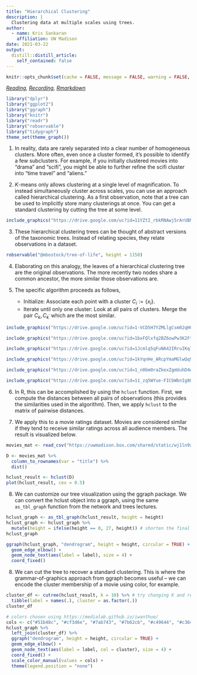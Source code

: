 ```yaml
---
title: "Hierarchical Clustering"
description: |
  Clustering data at multiple scales using trees.
author:
  - name: Kris Sankaran
    affiliation: UW Madison
date: 2021-03-22
output:
  distill::distill_article:
    self_contained: false
---
```


```r
knitr::opts_chunk$set(cache = FALSE, message = FALSE, warning = FALSE, echo = TRUE)
```

_[Reading](https://rafalab.github.io/dsbook/clustering.html), [Recording](https://mediaspace.wisc.edu/media/Week%209%20%5B2%5D%20Hierarchical%20Clustering/1_8f9hgzpc), [Rmarkdown](https://github.com/krisrs1128/stat479/blob/master/_posts/2021-03-17-week9-2/week9-2.Rmd)_

```r
library("dplyr")
library("ggplot2")
library("ggraph")
library("knitr")
library("readr")
library("robservable")
library("tidygraph")
theme_set(theme_graph())
```

1. In reality, data are rarely separated into a clear number of homogeneous
clusters. More often, even once a cluster formed, it's possible to identify a
few subclusters. For example, if you initially clustered movies into "drama" and
"scifi", you might be able to further refine the scifi cluster into "time
travel" and "aliens."

2. $K$-means only allows clustering at a single level of magnification. To
instead simultaneously cluster across scales, you can use an approach called
hierarchical clustering. As a first observation, note that a tree can be used to
implicitly store many clusterings at once. You can get a standard clustering by
cutting the tree at some level.

```r
include_graphics("https://drive.google.com/uc?id=11YZtI_rbkRNAwj5rArUBh1nNYZBmSRVG")
```

3. These hierarchical clustering trees can be thought of abstract versions of
the taxonomic trees. Instead of relating species, they relate observations in a
dataset.

```r
robservable("@mbostock/tree-of-life", height = 1150)
```

4. Elaborating on this analogy, the leaves of a hierarchical clustering tree are
the original observations. The more recently two nodes share a common
ancestor, the more similar those observations are.

5. The specific algorithm proceeds as follows,

	* Initialize: Associate each point with a cluster $C_i := \{x_i\}$.
	* Iterate until only one cluster: Look at all pairs of clusters. Merge the pair
	$C_k, C_{k^{\prime}}$ which are the most similar.
	
```r
include_graphics("https://drive.google.com/uc?id=1-VCD5H7YZMLlgCsm02qHCqZO-l0xadRo")
```
	
```r
include_graphics("https://drive.google.com/uc?id=1bxFQlxfq2BZ6owPw3K2Ft5e7jE6eB6HE")
```
	
```r
include_graphics("https://drive.google.com/uc?id=1Jcmlq5qFuNA42IRruIKqlYAc8JM5wys8")
```

```r
include_graphics("https://drive.google.com/uc?id=1kYqnHe_ARcpYmaMGlwQq9uAM7urGdzjn")
```

```r
include_graphics("https://drive.google.com/uc?id=1_n0bm0raZkexZgmUuhD4wO0sRlpGHHCc")
```

```r
include_graphics("https://drive.google.com/uc?id=11_zq5WYue-FICbWbnIg8OQoQDVaG--x-")
```
	
6. In R, this can be accomplished by using the `hclust` function. First, we
compute the distances between all pairs of observations (this provides the
similarities used in the algorithm). Then, we apply `hclust` to the matrix of
pairwise distances.

7. We apply this to a movie ratings dataset. Movies are considered similar if
they tend to receive similar ratings across all audience members. The result is
visualized below.

```r
movies_mat <- read_csv("https://uwmadison.box.com/shared/static/wj1ln9xtigaoubbxow86y2gqmqcsu2jk.csv")

D <- movies_mat %>%
  column_to_rownames(var = "title") %>%
  dist()

hclust_result <- hclust(D)
plot(hclust_result, cex = 0.5)
```

8. We can customize our tree visualization using the ggraph package. We can
convert the hclust object into a ggraph, using the same `as_tbl_graph` function
from the network and trees lectures.

```r
hclust_graph <- as_tbl_graph(hclust_result, height = height)
hclust_graph <- hclust_graph %>%
  mutate(height = ifelse(height == 0, 27, height)) # shorten the final edge
hclust_graph
```

```r
ggraph(hclust_graph, "dendrogram", height = height, circular = TRUE) +
  geom_edge_elbow() +
  geom_node_text(aes(label = label), size = 4) +
  coord_fixed()
```

8. We can cut the tree to recover a standard clustering. This is where the
grammar-of-graphics approach from ggraph becomes useful -- we can encode the
cluster membership of a movie using color, for example.

```r
cluster_df <- cutree(hclust_result, k = 10) %>% # try changing K and regenerating the graph below
  tibble(label = names(.), cluster = as.factor(.))
cluster_df
```

```r
# colors chosen using https://medialab.github.io/iwanthue/
cols <- c("#51b48c", "#cf3d6e", "#7ab743", "#7b62cb", "#c49644", "#c364b9", "#6a803a", "#688dcd", "#c95a38", "#c26b7e")
hclust_graph %>%
  left_join(cluster_df) %>%
  ggraph("dendrogram", height = height, circular = TRUE) +
  geom_edge_elbow() +
  geom_node_text(aes(label = label, col = cluster), size = 4) +
  coord_fixed() +
  scale_color_manual(values = cols) +
  theme(legend.position = "none")
```